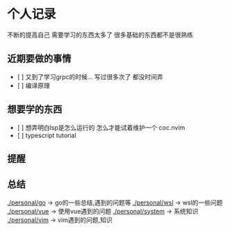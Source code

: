 = 个人记录 =
不断的提高自己
需要学习的东西太多了 
很多基础的东西都不是很熟练

== 近期要做的事情 ==
* [ ] 又到了学习grpc的时候... 写过很多次了 都没时间弄
* [ ] 编译原理

== 想要学的东西 ==
* [ ] 想弄明白lsp是怎么运行的 怎么才能试着维护一个 coc.nvim
* [ ] typescript tutorial

== 提醒 ==

== 总结 ==
[[./personal/go]] -> go的一些总结,遇到的问题等
[[./personal/wsl]] -> wsl的一些问题
[[./personal/vue]] -> 使用vue遇到的问题
[[./personal/system]] -> 系统知识
[[./personal/vim]] -> vim遇到的问题,知识
